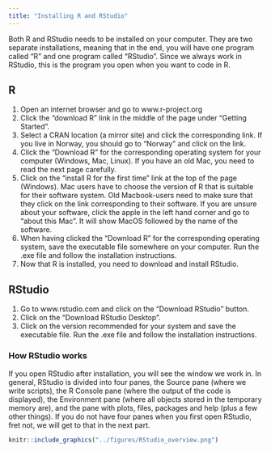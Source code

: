 ```yaml
---
title: "Installing R and RStudio"
---
```


Both R and RStudio needs to be installed on your computer. They are two separate installations, meaning that in the end, you will have one program called "R" and one program called "RStudio". Since we always work in RStudio, this is the program you open when you want to code in R.

## R

1.  Open an internet browser and go to www.r-project.org
2.  Click the "download R" link in the middle of the page under "Getting Started".
3.  Select a CRAN location (a mirror site) and click the corresponding link. If you live in Norway, you should go to "Norway" and click on the link.
4.  Click the "Download R" for the corresponding operating system for your computer (Windows, Mac, Linux). If you have an old Mac, you need to read the next page carefully.
5.  Click on the "install R for the first time" link at the top of the page (Windows). Mac users have to choose the version of R that is suitable for their software system. Old Macbook-users need to make sure that they click on the link corresponding to their software. If you are unsure about your software, click the apple in the left hand corner and go to "about this Mac". It will show MacOS followed by the name of the software.
6.  When having clicked the "Download R" for the corresponding operating system, save the executable file somewhere on your computer. Run the .exe file and follow the installation instructions.
7.  Now that R is installed, you need to download and install RStudio.

## RStudio

1.  Go to www.rstudio.com and click on the "Download RStudio" button.
2.  Click on the "Download RStudio Desktop".
3.  Click on the version recommended for your system and save the executable file. Run the .exe file and follow the installation instructions.

### How RStudio works

If you open RStudio after installation, you will see the window we work in. In general, RStudio is divided into four panes, the Source pane (where we write scripts), the R Console pane (where the output of the code is displayed), the Environment pane (where all objects stored in the temporary memory are), and the pane with plots, files, packages and help (plus a few other things). If you do not have four panes when you first open RStudio, fret not, we will get to that in the next part.

```r
knitr::include_graphics("../figures/RStudio_overview.png")
```
